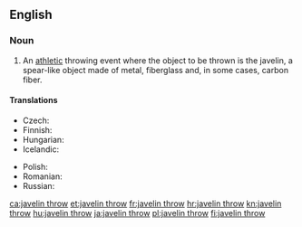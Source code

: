 ==English==
{{wikipedia}}

===Noun===
{{en-noun|-|head=[[javelin]] [[throw]]}}

# {{lb|en|athletics}} An [[athletic]] throwing event where the object to be thrown is the javelin, a spear-like object made of metal, fiberglass and, in some cases, carbon fiber.

====Translations====
{{trans-top|athletic event where a javelin is thrown}}
* Czech: {{t|cs|hod oštěpem|m}}
* Finnish: {{t+|fi|keihäänheitto}}
* Hungarian: {{t+|hu|gerelyhajítás}}
* Icelandic: {{t|is|spjótkast|n}}
{{trans-mid}}
* Polish: {{t+|pl|rzut oszczepem|m}}
* Romanian: {{t|ro|aruncarea suliței|f}}
* Russian: {{t|ru|метание копья|sc=Cyrl}}
{{trans-bottom}}

[[ca:javelin throw]]
[[et:javelin throw]]
[[fr:javelin throw]]
[[hr:javelin throw]]
[[kn:javelin throw]]
[[hu:javelin throw]]
[[ja:javelin throw]]
[[pl:javelin throw]]
[[fi:javelin throw]]